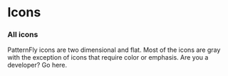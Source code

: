 
# Icons

### All icons
PatternFly icons are two dimensional and flat. Most of the icons are gray with the exception of icons that require color or emphasis. Are you a developer? Go here.

<Icons />